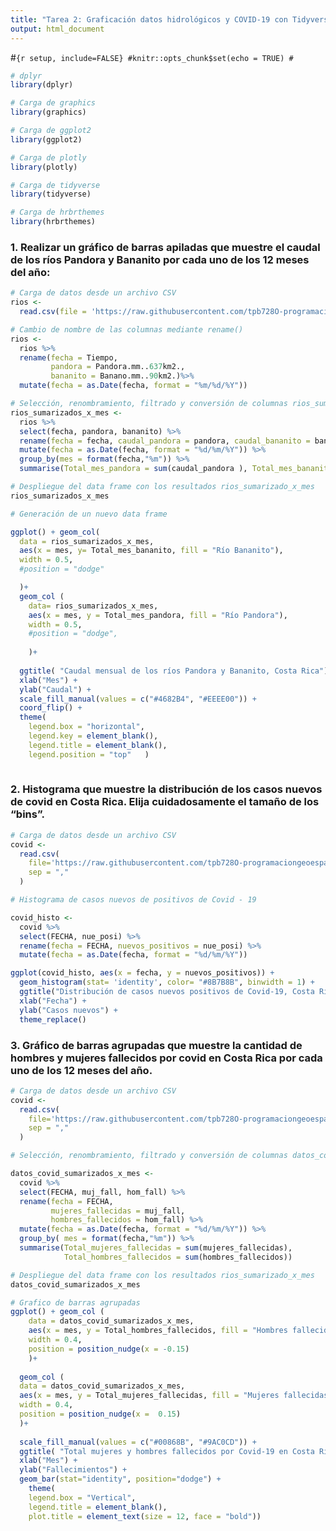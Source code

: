```yaml
---
title: "Tarea 2: Graficación datos hidrológicos y COVID-19 con Tidyverse"
output: html_document
---
```


#```{r setup, include=FALSE}
#knitr::opts_chunk$set(echo = TRUE)
#```

```r
# dplyr
library(dplyr)
```

```r
# Carga de graphics
library(graphics)
```

```r
# Carga de ggplot2
library(ggplot2)
```

```r
# Carga de plotly
library(plotly)
```

```r
# Carga de tidyverse
library(tidyverse)
```

```r
# Carga de hrbrthemes
library(hrbrthemes)
```


### 1. Realizar un gráfico de barras apiladas que muestre el caudal de los ríos Pandora y Bananito por cada uno de los 12 meses del año:


```r
# Carga de datos desde un archivo CSV
rios <-
  read.csv(file = 'https://raw.githubusercontent.com/tpb728O-programaciongeoespacialr/2021ii/main/datos/hidrologia/fdc/fdc.csv')
```

```r
# Cambio de nombre de las columnas mediante rename()
rios <-
  rios %>%
  rename(fecha = Tiempo,
         pandora = Pandora.mm..637km2.,
         bananito = Banano.mm..90km2.)%>%
  mutate(fecha = as.Date(fecha, format = "%m/%d/%Y"))
```

```r
# Selección, renombramiento, filtrado y conversión de columnas rios_sumarizado_x_mes 
rios_sumarizados_x_mes <-  
  rios %>%  
  select(fecha, pandora, bananito) %>%   
  rename(fecha = fecha, caudal_pandora = pandora, caudal_bananito = bananito) %>%  
  mutate(fecha = as.Date(fecha, format = "%d/%m/%Y")) %>%   
  group_by(mes = format(fecha,"%m")) %>%   
  summarise(Total_mes_pandora = sum(caudal_pandora ), Total_mes_bananito = sum(caudal_bananito)) 

# Despliegue del data frame con los resultados rios_sumarizado_x_mes 
rios_sumarizados_x_mes

```

```r
# Generación de un nuevo data frame

ggplot() + geom_col(   
  data = rios_sumarizados_x_mes,    
  aes(x = mes, y= Total_mes_bananito, fill = "Río Bananito"),   
  width = 0.5,   
  #position = "dodge"

  )+
  geom_col (     
    data= rios_sumarizados_x_mes,     
    aes(x = mes, y = Total_mes_pandora, fill = "Río Pandora"),     
    width = 0.5,      
    #position = "dodge",
    
    )+
 
  ggtitle( "Caudal mensual de los ríos Pandora y Bananito, Costa Rica") +  
  xlab("Mes") +   
  ylab("Caudal") +
  scale_fill_manual(values = c("#4682B4", "#EEEE00")) +
  coord_flip() +
  theme(     
    legend.box = "horizontal",     
    legend.key = element_blank(),     
    legend.title = element_blank(),     
    legend.position = "top"   )
 
```

### 2. Histograma que muestre la distribución de los casos nuevos de covid en Costa Rica. Elija cuidadosamente el tamaño de los “bins”.

```r
# Carga de datos desde un archivo CSV
covid <- 
  read.csv(
    file='https://raw.githubusercontent.com/tpb728O-programaciongeoespacialr/2021ii/main/datos/minsalud/covid/ultimafecha_CSV_GENERAL.csv', 
    sep = ","
  )
```

```r

# Histograma de casos nuevos de positivos de Covid - 19

covid_histo <-
  covid %>%
  select(FECHA, nue_posi) %>%
  rename(fecha = FECHA, nuevos_positivos = nue_posi) %>%
  mutate(fecha = as.Date(fecha, format = "%d/%m/%Y"))

```

```r
ggplot(covid_histo, aes(x = fecha, y = nuevos_positivos)) +
  geom_histogram(stat= 'identity', color= "#8B7B8B", binwidth = 1) +
  ggtitle("Distribución de casos nuevos positivos de Covid-19, Costa Rica") +
  xlab("Fecha") +
  ylab("Casos nuevos") +
  theme_replace()
```


### 3. Gráfico de barras agrupadas que muestre la cantidad de hombres y mujeres fallecidos por covid en Costa Rica por cada uno de los 12 meses del año.

```r
# Carga de datos desde un archivo CSV
covid <- 
  read.csv(
    file='https://raw.githubusercontent.com/tpb728O-programaciongeoespacialr/2021ii/main/datos/minsalud/covid/ultimafecha_CSV_GENERAL.csv', 
    sep = ","
  )
```

```r
# Selección, renombramiento, filtrado y conversión de columnas datos_covid_sumarizado_x_mes 

datos_covid_sumarizados_x_mes <-
  covid %>%
  select(FECHA, muj_fall, hom_fall) %>%
  rename(fecha = FECHA,
         mujeres_fallecidas = muj_fall,
         hombres_fallecidos = hom_fall) %>%
  mutate(fecha = as.Date(fecha, format = "%d/%m/%Y")) %>%
  group_by( mes = format(fecha,"%m")) %>%
  summarise(Total_mujeres_fallecidas = sum(mujeres_fallecidas),
            Total_hombres_fallecidos = sum(hombres_fallecidos))

# Despliegue del data frame con los resultados rios_sumarizado_x_mes
datos_covid_sumarizados_x_mes

```

```r
# Grafico de barras agrupadas
ggplot() + geom_col (
    data = datos_covid_sumarizados_x_mes,     
    aes(x = mes, y = Total_hombres_fallecidos, fill = "Hombres fallecidos"),     
    width = 0.4,
    position = position_nudge(x = -0.15)
    )+   
  
  geom_col (     
  data = datos_covid_sumarizados_x_mes, 
  aes(x = mes, y = Total_mujeres_fallecidas, fill = "Mujeres fallecidas"),
  width = 0.4,
  position = position_nudge(x =  0.15)
  )+
  
  scale_fill_manual(values = c("#00868B", "#9AC0CD")) +
  ggtitle( "Total mujeres y hombres fallecidos por Covid-19 en Costa Rica") +   
  xlab("Mes") +  
  ylab("Fallecimientos") +
  geom_bar(stat="identity", position="dodge") +
    theme(     
    legend.box = "Vertical",     
    legend.title = element_blank(),     
    plot.title = element_text(size = 12, face = "bold"))
  
```
